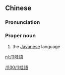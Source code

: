 {{also|爪哇语}}
==Chinese==
{{zh-forms|s=爪哇语|type=21}}

===Pronunciation===
{{zh-pron
|m=Zhǎowāyǔ,Zhuǎwāyǔ
|c=zaau2 waa1 jyu5
|cat=pn
}}

===Proper noun===
{{zh-proper noun}}

# the [[Javanese]] language

[[Category:zh:Languages|爪00爪哇語]]

[[nl:爪哇語]]